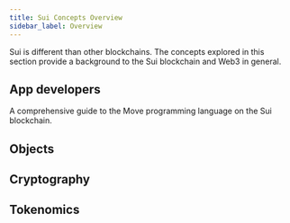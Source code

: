 ```yaml
---
title: Sui Concepts Overview
sidebar_label: Overview
---
```


Sui is different than other blockchains. The concepts explored in this section provide a background to the Sui blockchain and Web3 in general.

## App developers

<Cards>
<Card title="Move overview" href="/concepts/sui-move-concepts"/>
<Card title="Package upgrades" href="/concepts/sui-move-concepts/packages/upgrade"/>
<Card title="Gaming on Sui" href="/concepts/gaming"/>
<Card title="The Move Book" href="https://move-book.com">
A comprehensive guide to the Move programming language on the Sui blockchain.
</Card>
</Cards>

## Objects

<Cards>
<Card title="Object Model" href="concepts/object-model"/>
<Card title="Transfer to Object" href="concepts/transfers/transfer-to-object"/>
</Cards>

## Cryptography

<Cards>
<Card title="zkLogin" href="concepts/cryptography/zklogin"/>
<Card title="Transaction authentication" href="concepts/cryptography/transaction-auth"/>
</Cards>

## Tokenomics

<Cards>
<Card title="OCT tokenomics" href="concepts/tokenomics" />
<Card title="Gas in Sui" href="concepts/tokenomics/gas-in-sui" />
<Card title="Vesting strategies" href="concepts/tokenomics/vesting-strategies" />
</Cards>

